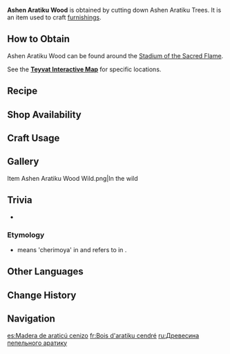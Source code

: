 {{Item Infobox
|id           = 101324
|image        = Item Ashen Aratiku Wood.png
|type         = Materials
|group        = Wood
|group2       = Furnishing Materials
|invCategory  = Materials
|quality      = 1
|description  = Timber obtained from Ashen Aratiku Trees. Other than being lighter, it isn't all that different from most regional trees in Natlan. Mature Saurian companions can carry it with ease, and some legends even tell of tribal warriors who use bundles of such timber as fitness gear.<br>Can be used to create furnishings.
|source1      = Cutting down Ashen Aratiku Trees
|source2      = Converting [[Forging Ores]]
|source3      = [[Realm Depot]]
}}
'''Ashen Aratiku Wood''' is obtained by cutting down Ashen Aratiku Trees. It is an item used to craft [[furnishings]].

==How to Obtain==
Ashen Aratiku Wood can be found around the [[Stadium of the Sacred Flame]].

See the '''[https://webstatic-sea.mihoyo.com/app/ys-map-sea/index.html#/map/2?shown_types=645 Teyvat Interactive Map]''' for specific locations.

==Recipe==
{{Recipe
|type = Wood
|Iron Chunk = 3
|sort = Iron Chunk
}}
{{Recipe
|type = Wood
|White Iron Chunk = 2
|sort = White Iron Chunk
}}
{{Recipe
|type = Wood
|Crystal Chunk = 1
|sort = Crystal Chunk
}}
{{Recipe
|type = Wood
|Magical Crystal Chunk = 1
|sort = Magical Crystal Chunk
}}
{{Recipe
|type = Wood
|Amethyst Lump = 1
|sort = Amethyst Lump
}}
{{Recipe
|type = Wood
|Condessence Crystal = 1
|sort = Condessence Crystal
}}
{{Recipe
|type = Wood
|Starsilver = 1
|sort = Starsilver
}}

==Shop Availability==
{{Shop Availability|currency=Realm Currency}}

==Craft Usage==
{{Craft Usage}}

==Gallery==
<gallery>
Item Ashen Aratiku Wood Wild.png|In the wild
</gallery>

==Trivia==
* {{Related Items}}
===Etymology===
* {{wt|aratiku|Aratiku}} means 'cherimoya' in {{W|Guarani}} and refers to {{W|Annona crassiflora}} in {{W|Tupi language|Tupi}}.

==Other Languages==
{{Other Languages
|en       = Ashen Aratiku Wood
|zhs      = 灰灰楼林木
|zhs_rm   = 
|zht      = 灰灰樓林木
|zht_rm   = 
|zh_tl    = 
|ja       = アッシェンロリニア材
|ja_rm    = Asshen Rorinia-zai
|ja_tl    = 
|ko       = 아라티쿠나무 원목
|ko_tl    = 
|es       = Madera de araticú cenizo
|es_tl    = Ashen Aratiku Wood
|fr       = Bois d'aratiku cendré
|fr_tl    = Ashen Aratiku Wood
|ru       = Древесина пепельного аратику
|ru_tl    = 
|th       = ไม้ Ashen Aratiku
|th_rm    = 
|th_tl    = 
|vi       = Gỗ Aratiku Xám
|vi_tl    = 
|de       = Aschen-Aratiku-Holz
|de_tl    = Ashen Aratiku Wood
|id       = Ashen Aratiku Wood
|pt       = Madeira de Aratiku das Cinzas
|pt_tl    = Ashen Aratiku Wood
|tr       = Gri Aratiku Kütüğü
|tr_tl    = 
|it       = Legno di aratiku cinereo
|it_tl    = 
}}

==Change History==
{{Change History|5.0}}

==Navigation==
{{Material Navbox|type=Crafting Materials}}

[[es:Madera de araticú cenizo]]
[[fr:Bois d'aratiku cendré]]
[[ru:Древесина пепельного аратику]]